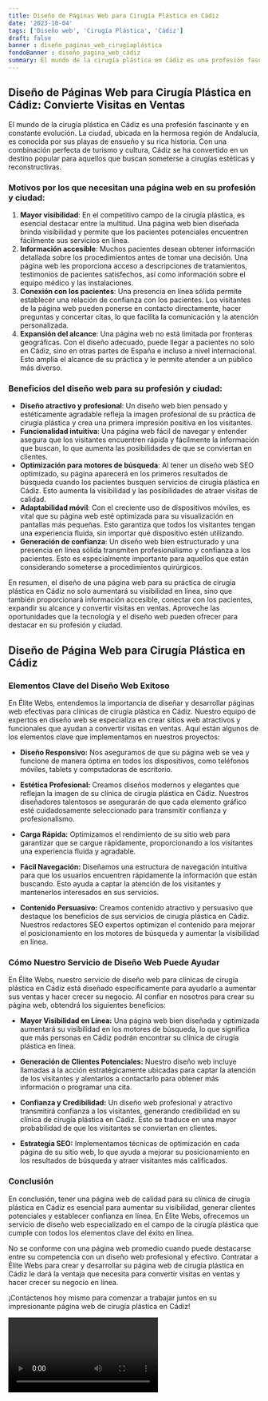 ```yaml
---
title: Diseño de Páginas Web para Cirugía Plástica en Cádiz
date: '2023-10-04'
tags: ['Diseño web', 'Cirugía Plástica', 'Cádiz']
draft: false
banner : diseño_paginas_web_cirugíaplástica
fondoBanner : diseño_pagina_web_cádiz
summary: El mundo de la cirugía plástica en Cádiz es una profesión fascinante y en constante evolución. La ciudad, ubicada en la hermosa región de Andalucía, es conocida por sus playas de ensueño y su rica historia. Con una combinación perfecta de turismo y cultura, Cádiz se ha convertido en un destino popular para aquellos que buscan someterse a cirugías estéticas y reconstructivas.
---
```


## Diseño de Páginas Web para Cirugía Plástica en Cádiz: Convierte Visitas en Ventas

El mundo de la cirugía plástica en Cádiz es una profesión fascinante y en constante evolución. La ciudad, ubicada en la hermosa región de Andalucía, es conocida por sus playas de ensueño y su rica historia. Con una combinación perfecta de turismo y cultura, Cádiz se ha convertido en un destino popular para aquellos que buscan someterse a cirugías estéticas y reconstructivas.

### Motivos por los que necesitan una página web en su profesión y ciudad:

1. **Mayor visibilidad**: En el competitivo campo de la cirugía plástica, es esencial destacar entre la multitud. Una página web bien diseñada brinda visibilidad y permite que los pacientes potenciales encuentren fácilmente sus servicios en línea. 
2. **Información accesible**: Muchos pacientes desean obtener información detallada sobre los procedimientos antes de tomar una decisión. Una página web les proporciona acceso a descripciones de tratamientos, testimonios de pacientes satisfechos, así como información sobre el equipo médico y las instalaciones. 
3. **Conexión con los pacientes**: Una presencia en línea sólida permite establecer una relación de confianza con los pacientes. Los visitantes de la página web pueden ponerse en contacto directamente, hacer preguntas y concertar citas, lo que facilita la comunicación y la atención personalizada. 
4. **Expansión del alcance**: Una página web no está limitada por fronteras geográficas. Con el diseño adecuado, puede llegar a pacientes no solo en Cádiz, sino en otras partes de España e incluso a nivel internacional. Esto amplía el alcance de su práctica y le permite atender a un público más diverso.

### Beneficios del diseño web para su profesión y ciudad:

- **Diseño atractivo y profesional**: Un diseño web bien pensado y estéticamente agradable refleja la imagen profesional de su práctica de cirugía plástica y crea una primera impresión positiva en los visitantes.
- **Funcionalidad intuitiva**: Una página web fácil de navegar y entender asegura que los visitantes encuentren rápida y fácilmente la información que buscan, lo que aumenta las posibilidades de que se conviertan en clientes.
- **Optimización para motores de búsqueda**: Al tener un diseño web SEO optimizado, su página aparecerá en los primeros resultados de búsqueda cuando los pacientes busquen servicios de cirugía plástica en Cádiz. Esto aumenta la visibilidad y las posibilidades de atraer visitas de calidad.
- **Adaptabilidad móvil**: Con el creciente uso de dispositivos móviles, es vital que su página web esté optimizada para su visualización en pantallas más pequeñas. Esto garantiza que todos los visitantes tengan una experiencia fluida, sin importar qué dispositivo estén utilizando.
- **Generación de confianza**: Un diseño web bien estructurado y una presencia en línea sólida transmiten profesionalismo y confianza a los pacientes. Esto es especialmente importante para aquellos que están considerando someterse a procedimientos quirúrgicos.

En resumen, el diseño de una página web para su práctica de cirugía plástica en Cádiz no solo aumentará su visibilidad en línea, sino que también proporcionará información accesible, conectar con los pacientes, expandir su alcance y convertir visitas en ventas. Aproveche las oportunidades que la tecnología y el diseño web pueden ofrecer para destacar en su profesión y ciudad.

<GifSeo />

<Cta />

## Diseño de Página Web para Cirugía Plástica en Cádiz

### Elementos Clave del Diseño Web Exitoso

En Élite Webs, entendemos la importancia de diseñar y desarrollar páginas web efectivas para clínicas de cirugía plástica en Cádiz. Nuestro equipo de expertos en diseño web se especializa en crear sitios web atractivos y funcionales que ayudan a convertir visitas en ventas. Aquí están algunos de los elementos clave que implementamos en nuestros proyectos:

- **Diseño Responsivo:** Nos aseguramos de que su página web se vea y funcione de manera óptima en todos los dispositivos, como teléfonos móviles, tablets y computadoras de escritorio.

- **Estética Profesional:** Creamos diseños modernos y elegantes que reflejan la imagen de su clínica de cirugía plástica en Cádiz. Nuestros diseñadores talentosos se asegurarán de que cada elemento gráfico esté cuidadosamente seleccionado para transmitir confianza y profesionalismo.

- **Carga Rápida:** Optimizamos el rendimiento de su sitio web para garantizar que se cargue rápidamente, proporcionando a los visitantes una experiencia fluida y agradable.

- **Fácil Navegación:** Diseñamos una estructura de navegación intuitiva para que los usuarios encuentren rápidamente la información que están buscando. Esto ayuda a captar la atención de los visitantes y mantenerlos interesados en sus servicios.

- **Contenido Persuasivo:** Creamos contenido atractivo y persuasivo que destaque los beneficios de sus servicios de cirugía plástica en Cádiz. Nuestros redactores SEO expertos optimizan el contenido para mejorar el posicionamiento en los motores de búsqueda y aumentar la visibilidad en línea.

### Cómo Nuestro Servicio de Diseño Web Puede Ayudar

En Élite Webs, nuestro servicio de diseño web para clínicas de cirugía plástica en Cádiz está diseñado específicamente para ayudarlo a aumentar sus ventas y hacer crecer su negocio. Al confiar en nosotros para crear su página web, obtendrá los siguientes beneficios:

- **Mayor Visibilidad en Línea:** Una página web bien diseñada y optimizada aumentará su visibilidad en los motores de búsqueda, lo que significa que más personas en Cádiz podrán encontrar su clínica de cirugía plástica en línea.

- **Generación de Clientes Potenciales:** Nuestro diseño web incluye llamadas a la acción estratégicamente ubicadas para captar la atención de los visitantes y alentarlos a contactarlo para obtener más información o programar una cita.

- **Confianza y Credibilidad:** Un diseño web profesional y atractivo transmitirá confianza a los visitantes, generando credibilidad en su clínica de cirugía plástica en Cádiz. Esto se traduce en una mayor probabilidad de que los visitantes se conviertan en clientes.

- **Estrategia SEO:** Implementamos técnicas de optimización en cada página de su sitio web, lo que ayuda a mejorar su posicionamiento en los resultados de búsqueda y atraer visitantes más calificados.

### Conclusión

En conclusión, tener una página web de calidad para su clínica de cirugía plástica en Cádiz es esencial para aumentar su visibilidad, generar clientes potenciales y establecer confianza en línea. En Élite Webs, ofrecemos un servicio de diseño web especializado en el campo de la cirugía plástica que cumple con todos los elementos clave del éxito en línea.

No se conforme con una página web promedio cuando puede destacarse entre su competencia con un diseño web profesional y efectivo. Contratar a Élite Webs para crear y desarrollar su página web de cirugía plástica en Cádiz le dará la ventaja que necesita para convertir visitas en ventas y hacer crecer su negocio en línea.

¡Contáctenos hoy mismo para comenzar a trabajar juntos en su impresionante página web de cirugía plástica en Cádiz!

<Video />

<CtaBot job='Cirugía Plástica' city='Cádiz'/>

<Gmaps query='Cádiz+españa+maps' />